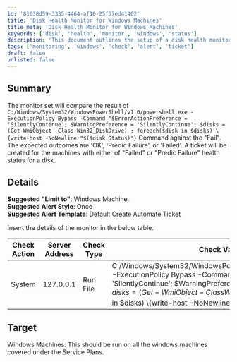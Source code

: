```yaml
---
id: '81638d59-3335-4464-af10-25f37ed41402'
title: 'Disk Health Monitor for Windows Machines'
title_meta: 'Disk Health Monitor for Windows Machines'
keywords: ['disk', 'health', 'monitor', 'windows', 'status']
description: 'This document outlines the setup of a disk health monitor for Windows machines, utilizing a PowerShell command to check the status of disk drives. It details the expected outcomes and the alerting mechanism for potential disk failures, ensuring timely ticket creation for maintenance.'
tags: ['monitoring', 'windows', 'check', 'alert', 'ticket']
draft: false
unlisted: false
---
```

## Summary

The monitor set will compare the result of `C:/Windows/System32/WindowsPowerShell/v1.0/powershell.exe -ExecutionPolicy Bypass -Command "$ErrorActionPreference = 'SilentlyContinue'; $WarningPreference = 'SilentlyContinue'; $disks = (Get-WmiObject -Class Win32_DiskDrive) ; foreach($disk in $disks) \{write-host -NoNewline "$($disk.Status)"}` Command against the "Fail". The expected outcomes are 'OK', 'Predic Failure', or 'Failed'. A ticket will be created for the machines with either of "Failed" or "Predic Failure" health status for a disk.

## Details

**Suggested "Limit to"**: Windows Machine.  
**Suggested Alert Style**: Once  
**Suggested Alert Template**: Default Create Automate Ticket  

Insert the details of the monitor in the below table.

| Check Action | Server Address | Check Type | Check Value | Comparator | Interval | Result |
|--------------|----------------|------------|-------------|------------|----------|--------|
| System       | 127.0.0.1     | Run File   | C:/Windows/System32/WindowsPowerShell/v1.0/powershell.exe -ExecutionPolicy Bypass -Command "$ErrorActionPreference = 'SilentlyContinue'; $WarningPreference = 'SilentlyContinue'; $disks = (Get-WmiObject -Class Win32_DiskDrive) ; foreach($disk in $disks) \{write-host -NoNewline "$($disk.Status)"}` | Does Not Contain | 600 | Fail |

## Target

Windows Machines: This should be run on all the windows machines covered under the Service Plans.












